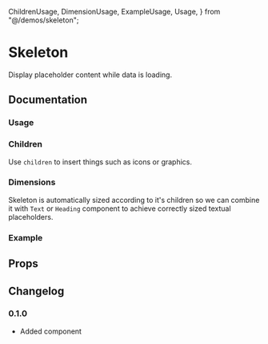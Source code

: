   ChildrenUsage,
  DimensionUsage,
  ExampleUsage,
  Usage,
} from "@/demos/skeleton";

# Skeleton

Display placeholder content while data is loading.

## Documentation

### Usage

<Demo component={Usage} />

### Children

Use `children` to insert things such as icons or graphics.

<Demo component={ChildrenUsage} />

### Dimensions

Skeleton is automatically sized according to it's children so we can combine it with `Text` or `Heading` component to achieve correctly sized textual placeholders.

<Demo component={DimensionUsage} />

### Example

<Demo component={ExampleUsage} />

## Props

<PropsTable component={Skeleton} />

## Changelog

### 0.1.0

- Added component
